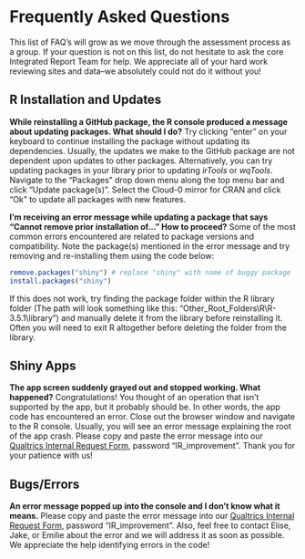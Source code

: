# Frequently Asked Questions {#faqs}

This list of FAQ's will grow as we move through the assessment process as a group. If your question is not on this list, do not hesitate to ask the core Integrated Report Team for help. We appreciate all of your hard work reviewing sites and data--we absolutely could not do it without you!

## R Installation and Updates

**While reinstalling a GitHub package, the R console produced a message about updating packages. What should I do?**
Try clicking "enter" on your keyboard to continue installing the package without updating its dependencies. Usually, the updates we make to the GitHub package are not dependent upon updates to other packages. Alternatively, you can try updating packages in your library prior to updating *irTools* or *wqTools*. Navigate to the "Packages" drop down menu along the top menu bar and click "Update package(s)". Select the Cloud-0 mirror for CRAN and click "Ok" to update all packages with new features. 


**I'm receiving an error message while updating a package that says "Cannot remove prior installation of..." How to proceed?**
Some of the most common errors encountered are related to package versions and compatibility. Note the package(s) mentioned in the error message and try removing and re-installing them using the code below:

```r
remove.packages("shiny") # replace "shiny" with name of buggy package
install.packages("shiny")
```

If this does not work, try finding the package folder within the R library folder (The path will look something like this: "Other_Root_Folders\\R\\R-3.5.1\\library") and manually delete it from the library before reinstalling it. Often you will need to exit R altogether before deleting the folder from the library.


## Shiny Apps

**The app screen suddenly grayed out and stopped working. What happened?**
Congratulations! You thought of an operation that isn't supported by the app, but it probably should be. In other words, the app code has encountered an error. Close out the browser window and navigate to the R console. Usually, you will see an error message explaining the root of the app crash. Please copy and paste the error message into our [Qualtrics Internal Request Form](https://utahgov.co1.qualtrics.com/jfe/form/SV_3pWfniLiUUoTOxT), password "IR_improvement". Thank you for your patience with us!


## Bugs/Errors

**An error message popped up into the console and I don't know what it means.**
Please copy and paste the error message into our [Qualtrics Internal Request Form](https://utahgov.co1.qualtrics.com/jfe/form/SV_3pWfniLiUUoTOxT), password "IR_improvement". Also, feel free to contact Elise, Jake, or Emilie about the error and we will address it as soon as possible. We appreciate the help identifying errors in the code!